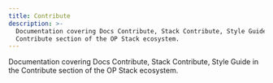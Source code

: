```yaml
---
title: Contribute
description: >-
  Documentation covering Docs Contribute, Stack Contribute, Style Guide in the
  Contribute section of the OP Stack ecosystem.
---
```

Documentation covering Docs Contribute, Stack Contribute, Style Guide in the Contribute section of the OP Stack ecosystem.

<CardGroup>
  <Card title="Ways to contribute to Optimism Docs" href="/connect/contribute/docs-contribute" />
  <Card title="Contribute to the OP Stack" href="/connect/contribute/stack-contribute" />
  <Card title="Optimism Docs style guide" href="/connect/contribute/style-guide" />
</CardGroup>

